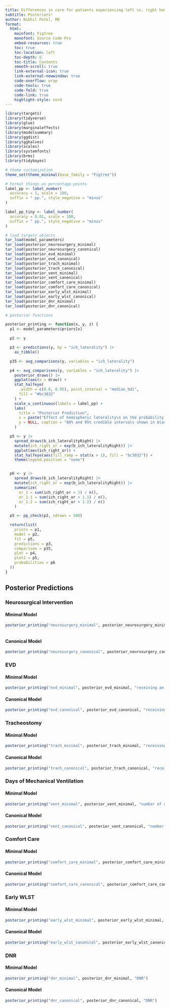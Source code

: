```yaml
---
title: Differences in care for patients experiencing left vs. right hemisphere ICH
subtitle: Posteriors!
author: Nikhil Patel, MD
format:
  html: 
    mainfont: Figtree
    monofont: Source Code Pro
    embed-resources: true
    toc: true
    toc-location: left
    toc-depth: 6
    toc-title: Contents
    smooth-scroll: true
    link-external-icon: true
    link-external-newwindow: true
    code-overflow: wrap
    code-tools: true
    code-fold: true
    code-link: true
    highlight-style: nord
---
```


```r
library(targets)
library(tidyverse)
library(glue)
library(marginaleffects)
library(modelsummary)
library(ggdist)
library(gghalves)
library(scales)
library(systemfonts)
library(brms)
library(tidybayes)

# theme customization
theme_set(theme_minimal(base_family = "Figtree"))

# Format things as percentage points
label_pp <- label_number(
  accuracy = 1, scale = 100,
  suffix = " pp.", style_negative = "minus"
)

label_pp_tiny <- label_number(
  accuracy = 0.01, scale = 100,
  suffix = " pp.", style_negative = "minus"
)

# load targets objects
tar_load(model_parameters)
tar_load(posterior_neurosurgery_minimal)
tar_load(posterior_neurosurgery_canonical)
tar_load(posterior_evd_minimal)
tar_load(posterior_evd_canonical)
tar_load(posterior_trach_minimal)
tar_load(posterior_trach_canonical)
tar_load(posterior_vent_minimal)
tar_load(posterior_vent_canonical)
tar_load(posterior_comfort_care_minimal)
tar_load(posterior_comfort_care_canonical)
tar_load(posterior_early_wlst_minimal)
tar_load(posterior_early_wlst_canonical)
tar_load(posterior_dnr_minimal)
tar_load(posterior_dnr_canonical)

# posterior functions

posterior_printing <- function(x, y, z) {
  p1 <- model_parameters$priors[x]

  p2 <- y

  p3 <- predictions(y, by = "ich_laterality") |>
    as_tibble()

  p35 <- avg_comparisons(y, variables = "ich_laterality")

  p4 <- avg_comparisons(y, variables = "ich_laterality") |>
    posterior_draws() |>
    ggplot(aes(x = draw)) +
    stat_halfeye(
      .width = c(0.8, 0.95), point_interval = "median_hdi",
      fill = "#bc3032"
    ) +
    scale_x_continuous(labels = label_pp) +
    labs(
      title = "Posterior Prediction",
      x = paste("Effect of hemispheric laterality\n on the probability of", {{ z }}),
      y = NULL, caption = "80% and 95% credible intervals shown in black"
    )

  p5 <- y |>
    spread_draws(b_ich_lateralityRight) |>
    mutate(ich_right_or = exp(b_ich_lateralityRight)) |>
    ggplot(aes(ich_right_or)) +
    stat_halfeye(aes(fill_ramp = stat(x > 1), fill = "bc3032")) +
    theme(legend.position = "none")


  p6 <- y |>
    spread_draws(b_ich_lateralityRight) |>
    mutate(ich_right_or = exp(b_ich_lateralityRight)) |>
    summarize(
      or_1 = sum(ich_right_or > 1) / n(),
      or_1.1 = sum(ich_right_or > 1.1) / n(),
      or_1.2 = sum(ich_right_or > 1.2) / n()
    )

  p5 <- pp_check(p2, ndraws = 500)

  return(list(
    priors = p1,
    model = p2,
    fit = p5,
    predictions = p3,
    comparison = p35,
    plot = p4,
    plot2 = p5,
    probabilities = p6
  ))
}


```

## Posterior Predictions

### Neurosurgical Intervention

#### Minimal Model

```r
posterior_printing("neurosurgery_minimal", posterior_neurosurgery_minimal, "receiving neurosurgical intervention")



```


#### Canonical Model
  
```r

posterior_printing("neurosurgery_canonical", posterior_neurosurgery_canonical, "receiving neurosurgical intervention")

```

### EVD

#### Minimal Model

```r

posterior_printing("evd_minimal", posterior_evd_minimal, "receiving an EVD")

```

#### Canonical Model

```r

posterior_printing("evd_canonical", posterior_evd_canonical, "receiving an EVD")


```

### Tracheostomy

#### Minimal Model

```r

posterior_printing("trach_minimal", posterior_trach_minimal, "receiving an tracheostomy")

```

#### Canonical Model

```r

posterior_printing("trach_canonical", posterior_trach_canonical, "receiving a tracheostomy")

```

### Days of Mechanical Ventilation

#### Minimal Model

```r

posterior_printing("vent_minimal", posterior_vent_minimal, "number of days of mechanical ventilation")

```

#### Canonical Model

```r

posterior_printing("vent_canonical", posterior_vent_canonical, "number of days of mechanical ventilation")

```

### Comfort Care

#### Minimal Model

```r

posterior_printing("comfort_care_minimal", posterior_comfort_care_minimal, "comfort care")

```

#### Canonical Model

```r
posterior_printing("comfort_care_canonical", posterior_comfort_care_canonical, "comfort care")

```

### Early WLST

#### Minimal Model

```r
posterior_printing("early_wlst_minimal", posterior_early_wlst_minimal, "early WLST")

```

#### Canonical Model

```r
posterior_printing("early_wlst_canonical", posterior_early_wlst_canonical, "early WLST")

```

### DNR

#### Minimal Model

```r
posterior_printing("dnr_minimal", posterior_dnr_minimal, "DNR")

```

#### Canonical Model

```r
posterior_printing("dnr_canonical", posterior_dnr_canonical, "DNR")

```